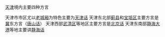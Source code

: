 [[天津|天津]]境内主要四种方言

天津市市区尤以[[老城厢|老城厢]]为特色主要为[[天津话|天津话]]
天津东北部[[蓟县|蓟县]]和[[宝坻区|宝坻区]]主要方言是[[冀|冀]]东方言（[[唐山话|唐山话]]）
天津西部[[武清区|武清区]]等地区主要方言是[[北京话|北京话]]
天津东南部[[静海|静海]][[大港|大港]]等地主要讲[[静海话|静海话]]